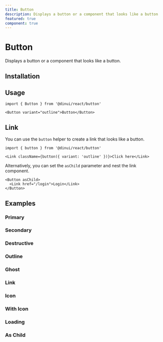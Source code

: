 ```yaml
---
title: Button
description: Displays a button or a component that looks like a button.
featured: true
component: true
---
```


# Button

Displays a button or a component that looks like a button.


<Example path="ui/button-demo" />

## Installation


<InstallationGuide path="ui/button" />

## Usage

```tsx
import { Button } from '@dinui/react/button'
```

```tsx
<Button variant="outline">Button</Button>
```

## Link

You can use the `button` helper to create a link that looks like a button.

```tsx
import { button } from '@dinui/react/button'
```

```tsx
<Link className={button({ variant: 'outline' })}>Click here</Link>
```

Alternatively, you can set the `asChild` parameter and nest the link component.

```tsx
<Button asChild>
  <Link href="/login">Login</Link>
</Button>
```

## Examples

### Primary

<Example path="ui/button-demo" />

### Secondary

<Example path="ui/button-secondary" />

### Destructive

<Example path="ui/button-destructive" />

### Outline

<Example path="ui/button-outline" />

### Ghost

<Example path="ui/button-ghost" />

### Link

<Example path="ui/button-link" />

### Icon

<Example path="ui/button-icon" />

### With Icon

<Example path="ui/button-with-icon" />

### Loading

<Example path="ui/button-loading" />

### As Child

<Example path="ui/button-as-child" />
